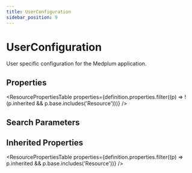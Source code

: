 ```yaml
---
title: UserConfiguration
sidebar_position: 9
---
```



# UserConfiguration

User specific configuration for the Medplum application.

<Tabs queryString="section">
<TabItem value="schema" label="Schema" default>

## Properties

<ResourcePropertiesTable
  properties={definition.properties.filter((p) => !(p.inherited && p.base.includes('Resource')))}
/>

## Search Parameters

<SearchParamsTable searchParams={definition.searchParameters} />

## Inherited Properties

<ResourcePropertiesTable properties={definition.properties.filter((p) => p.inherited && p.base.includes('Resource'))} />

</TabItem>
  


</Tabs>
